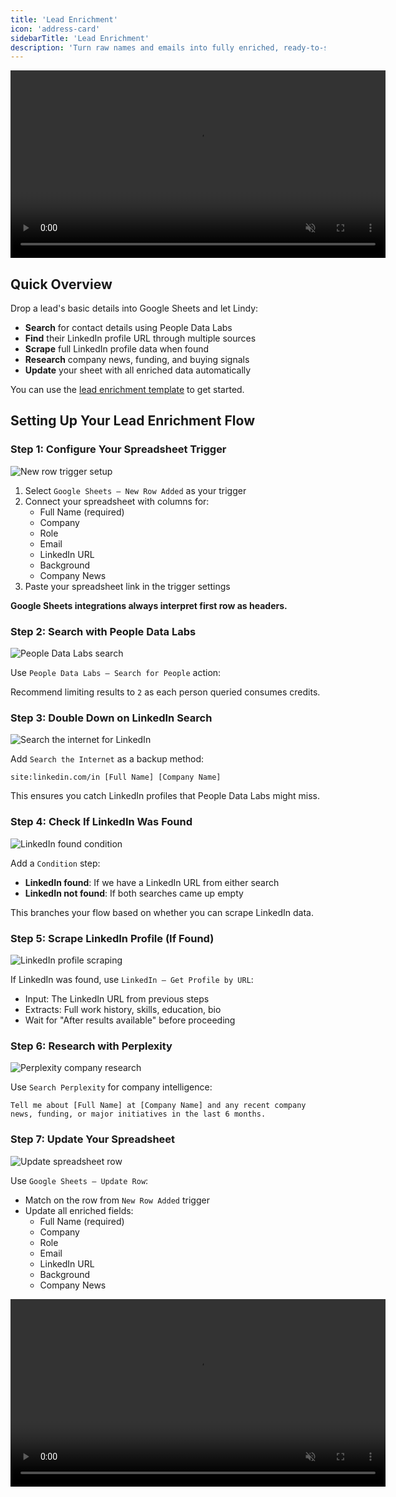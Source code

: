 ```yaml
---
title: 'Lead Enrichment'
icon: 'address-card'
sidebarTitle: 'Lead Enrichment'
description: 'Turn raw names and emails into fully enriched, ready-to-sell prospects with LinkedIn profiles and company insights.'
---
```


<div style={{ display: 'flex', justifyContent: 'center', margin: '2rem 0' }}>
  <div className="video-card">
    <video
      src="https://lindy-docs-content.nyc3.digitaloceanspaces.com/lead-enrichment.mp4"
      width="600"
      autoPlay
      muted
      loop
      playsInline
      style={{ display: 'block', width: '100%', borderRadius: '16px' }}
    />
  </div>
</div>

## Quick Overview

Drop a lead's basic details into Google Sheets and let Lindy:

- **Search** for contact details using People Data Labs
- **Find** their LinkedIn profile URL through multiple sources
- **Scrape** full LinkedIn profile data when found
- **Research** company news, funding, and buying signals
- **Update** your sheet with all enriched data automatically

You can use the [lead enrichment template](https://chat.lindy.ai/home/?templateId=687575ad808fe9c345b054cb) to get started.

## Setting Up Your Lead Enrichment Flow

### Step 1: Configure Your Spreadsheet Trigger

<Frame>
  <img src="/lindy-brand-assets/lead-enrich-trigger.png" alt="New row trigger setup" />
</Frame>

1. Select `Google Sheets – New Row Added` as your trigger
2. Connect your spreadsheet with columns for:
   - Full Name (required)
   - Company
   - Role
   - Email
   - LinkedIn URL
   - Background
   - Company News
3. Paste your spreadsheet link in the trigger settings

**Google Sheets integrations always interpret first row as headers.**

### Step 2: Search with People Data Labs

<Frame>
  <img src="/lindy-brand-assets/lead-enrich-PDL.png" alt="People Data Labs search" />
</Frame>

Use `People Data Labs – Search for People` action:

Recommend limiting results to `2` as each person queried consumes credits.

### Step 3: Double Down on LinkedIn Search

<Frame>
  <img src="/lindy-brand-assets/lead-enrich-search-internet.png" alt="Search the internet for LinkedIn" />
</Frame>

Add `Search the Internet` as a backup method:

```
site:linkedin.com/in [Full Name] [Company Name]
```

This ensures you catch LinkedIn profiles that People Data Labs might miss.

### Step 4: Check If LinkedIn Was Found

<Frame>
  <img src="/lindy-brand-assets/lead-enrich-condition.png" alt="LinkedIn found condition" />
</Frame>

Add a `Condition` step:
- **LinkedIn found**: If we have a LinkedIn URL from either search
- **LinkedIn not found**: If both searches came up empty

This branches your flow based on whether you can scrape LinkedIn data.

### Step 5: Scrape LinkedIn Profile (If Found)

<Frame>
  <img src="/lindy-brand-assets/lead-enrich-LI.png" alt="LinkedIn profile scraping" />
</Frame>

If LinkedIn was found, use `LinkedIn – Get Profile by URL`:
- Input: The LinkedIn URL from previous steps
- Extracts: Full work history, skills, education, bio
- Wait for "After results available" before proceeding

### Step 6: Research with Perplexity

<Frame>
  <img src="/lindy-brand-assets/lead-enrich-perplexity.png" alt="Perplexity company research" />
</Frame>

Use `Search Perplexity` for company intelligence:

```
Tell me about [Full Name] at [Company Name] and any recent company news, funding, or major initiatives in the last 6 months.
```

### Step 7: Update Your Spreadsheet

<Frame>
  <img src="/lindy-brand-assets/lead-enrich-update-row.png" alt="Update spreadsheet row" />
</Frame>

Use `Google Sheets – Update Row`:
- Match on the row from `New Row Added` trigger
- Update all enriched fields:
  - Full Name (required)
  - Company
  - Role
  - Email
  - LinkedIn URL
  - Background
  - Company News

<Frame>
  <video
    src="/lindy-brand-assets/CSV-UploadArc.mp4"
    width="600"
    autoPlay
    muted
    loop
    playsInline
    style={{ display: 'block', width: '100%', borderRadius: '16px' }}
  />
</Frame>

## Advanced Features



| Feature | What it does |
|---------|--------------|
| Bulk Processing | Process group of leads by importing CSV |
| Duplicate Detection | Check if lead already exists before enriching |
| Lead Scoring | Calculate score based on seniority and company fit |
| CRM Sync | Push enriched data directly to HubSpot or Salesforce |
| Alert on Hot Leads | Slack notification for high-value prospects |

## Best Practices

<AccordionGroup>
  <Accordion title="Set Up Your Columns First">
    Create all output columns in your sheet before starting - Lindy needs them to exist.
  </Accordion>
  
  <Accordion title="Use Email When Possible">
    People Data Labs works best with email addresses for accurate matching.
  </Accordion>
  
  <Accordion title="Monitor API Usage">
    Both People Data Labs and LinkedIn scraping have usage limits - process in batches.
  </Accordion>
  
  <Accordion title="Keep Data Fresh">
    Set up a monthly re-enrichment for key accounts to catch job changes.
  </Accordion>
</AccordionGroup>

## Next Steps

<CardGroup cols={2}>
  <Card title="Outbound Campaigns" href="/tutorials/outbound-campaigns" icon="paper-plane">
    Use enriched data for personalized outreach
  </Card>
  <Card title="Lead Scoring" href="/tutorials/lead-scoring" icon="star">
    Automatically score and prioritize leads
  </Card>
  <Card title="CRM Auto-Update" href="/tutorials/crm-auto-update" icon="database">
    Sync enriched data to your CRM
  </Card>
  <Card title="Competitive Intel" href="/tutorials/competitive-research" icon="magnifying-glass-chart">
    Research prospects' competitors
  </Card>
</CardGroup>
